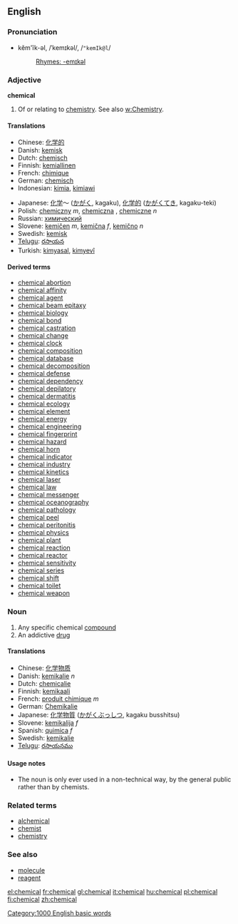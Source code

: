 ==English==

===Pronunciation===
*kĕm'ĭk-əl, /ˈkemɪkəl/, /<tt>"kemIk@l</tt>/
*:[[Rhymes:English:-emɪkəl|Rhymes: -emɪkəl]]

===Adjective===
'''chemical''' {{notcomp}}

# Of or relating to [[chemistry]]. See also [[w:Chemistry]].

==== Translations ====
{{top}}
*Chinese: [[化学的]]
*Danish: [[kemisk]]
*Dutch: [[chemisch]]
*Finnish: [[kemiallinen]]
*French: [[chimique]]
*German: [[chemisch]]
*Indonesian: [[kimia]], [[kimiawi]]
{{mid}}
*Japanese: [[化学]]～ ([[かがく]], kagaku), [[化学的]] ([[かがく]]てき, kagaku-teki)
*Polish: [[chemiczny]] ''m'', [[chemiczna]] {{f}}, [[chemiczne]] ''n''
*Russian: [[химический]]
*Slovene: [[kemičen]] ''m'', [[kemična]] ''f'', [[kemično]] ''n''
*Swedish: [[kemisk]]
*[[Telugu]]: [[రసాయన]]
*Turkish: [[kimyasal]], [[kimyevî]]
{{bottom}}

====Derived terms====
*[[chemical abortion]]
*[[chemical affinity]]
*[[chemical agent]]
*[[chemical beam epitaxy]]
*[[chemical biology]]
*[[chemical bond]]
*[[chemical castration]]
*[[chemical change]]
*[[chemical clock]]
*[[chemical composition]]
*[[chemical database]]
*[[chemical decomposition]]
*[[chemical defense]]
*[[chemical dependency]]
*[[chemical depilatory]]
*[[chemical dermatitis]]
*[[chemical ecology]]
*[[chemical element]]
*[[chemical energy]]
*[[chemical engineering]]
*[[chemical fingerprint]]
*[[chemical hazard]]
*[[chemical horn]]
*[[chemical indicator]]
*[[chemical industry]]
*[[chemical kinetics]]
*[[chemical laser]]
*[[chemical law]]
*[[chemical messenger]]
*[[chemical oceanography]]
*[[chemical pathology]]
*[[chemical peel]]
*[[chemical peritonitis]]
*[[chemical physics]]
*[[chemical plant]]
*[[chemical reaction]]
*[[chemical reactor]]
*[[chemical sensitivity]]
*[[chemical series]]
*[[chemical shift]]
*[[chemical toilet]]
*[[chemical weapon]]

===Noun===
{{en-noun-reg}}

# Any specific chemical [[compound]]
# An addictive [[drug]]

==== Translations ====
*Chinese: [[化学物质]]
*Danish: [[kemikalie]] ''n''
*Dutch: [[chemicalie]] {{f}}
*Finnish: [[kemikaali]]
*French: [[produit chimique]] ''m''
*German: [[Chemikalie]] {{f}}
*Japanese: [[化学物質]] ([[かがくぶっしつ]], kagaku busshitsu)
*Slovene: [[kemikalija]] ''f''
*Spanish: [[quimica]] ''f''
*Swedish: [[kemikalie]]
*[[Telugu]]: [[రసాయనము]]

====Usage notes====
* The noun is only ever used in a non-technical way, by the general public rather than by chemists.

===Related terms===
*[[alchemical]]
*[[chemist]]
*[[chemistry]]

===See also===
*[[molecule]]
*[[reagent]]

[[Category:1000 English basic words]]

[[el:chemical]]
[[fr:chemical]]
[[gl:chemical]]
[[it:chemical]]
[[hu:chemical]]
[[pl:chemical]]
[[fi:chemical]]
[[zh:chemical]]